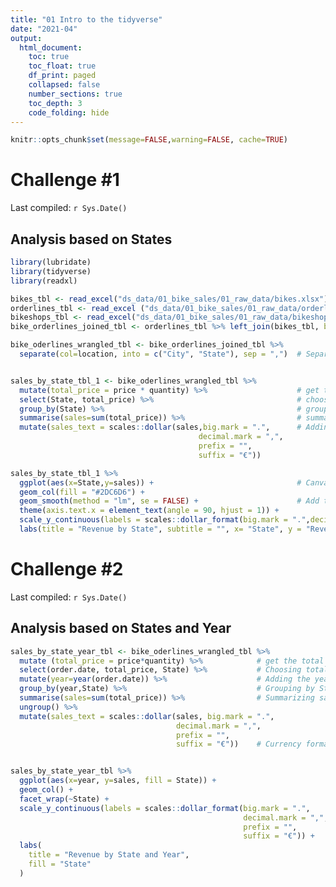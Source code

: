 ```yaml
---
title: "01 Intro to the tidyverse"
date: "2021-04"
output:
  html_document:
    toc: true
    toc_float: true
    df_print: paged
    collapsed: false
    number_sections: true
    toc_depth: 3
    code_folding: hide
---
```


```r
knitr::opts_chunk$set(message=FALSE,warning=FALSE, cache=TRUE)
```

# Challenge #1

Last compiled: `r Sys.Date()`


## Analysis based on States

```r
library(lubridate)
library(tidyverse)
library(readxl)

bikes_tbl <- read_excel("ds_data/01_bike_sales/01_raw_data/bikes.xlsx")
orderlines_tbl <- read_excel ("ds_data/01_bike_sales/01_raw_data/orderlines.xlsx")
bikeshops_tbl <- read_excel("ds_data/01_bike_sales/01_raw_data/bikeshops.xlsx")
bike_orderlines_joined_tbl <- orderlines_tbl %>% left_join(bikes_tbl, by = c("product.id" = "bike.id")) %>% left_join(bikeshops_tbl, by = c("customer.id" = "bikeshop.id"))

bike_oderlines_wrangled_tbl <- bike_orderlines_joined_tbl %>% 
  separate(col=location, into = c("City", "State"), sep = ",")  # Separate State and City into 2 different columns


sales_by_state_tbl_1 <- bike_oderlines_wrangled_tbl %>% 
  mutate(total_price = price * quantity) %>%                    # get the total price
  select(State, total_price) %>%                                # choose State and total price as analysis variables
  group_by(State) %>%                                           # group by states
  summarise(sales=sum(total_price)) %>%                         # summarize sales
  mutate(sales_text = scales::dollar(sales,big.mark = ".",      # Adding currency format
                                          decimal.mark = ",", 
                                          prefix = "", 
                                          suffix = "€"))

sales_by_state_tbl_1 %>% 
  ggplot(aes(x=State,y=sales)) +                                # Canvas with State(x-axis) and sales (y-axis)            
  geom_col(fill = "#2DC6D6") + 
  geom_smooth(method = "lm", se = FALSE) +                      # Add trendline
  theme(axis.text.x = element_text(angle = 90, hjust = 1)) + 
  scale_y_continuous(labels = scales::dollar_format(big.mark = ".",decimal.mark = ",", prefix = "", suffix = "€")) +  # Currency format
  labs(title = "Revenue by State", subtitle = "", x= "State", y = "Revenue")                                          # Naming titles and labels on x-y axes
```




# Challenge #2

Last compiled: `r Sys.Date()`


## Analysis based on States and Year
```r
sales_by_state_year_tbl <- bike_oderlines_wrangled_tbl %>%
  mutate (total_price = price*quantity) %>%            # get the total price
  select(order.date, total_price, State) %>%           # Choosing total price, state, and year as analysis variables
  mutate(year=year(order.date)) %>%                    # Adding the year column
  group_by(year,State) %>%                             # Grouping by State and Year
  summarise(sales=sum(total_price)) %>%                # Summarizing sales
  ungroup() %>%
  mutate(sales_text = scales::dollar(sales, big.mark = ".", 
                                     decimal.mark = ",", 
                                     prefix = "",
                                     suffix = "€"))    # Currency format


sales_by_state_year_tbl %>% 
  ggplot(aes(x=year, y=sales, fill = State)) +
  geom_col() +
  facet_wrap(~State) +
  scale_y_continuous(labels = scales::dollar_format(big.mark = ".",
                                                    decimal.mark = ",",
                                                    prefix = "",
                                                    suffix = "€")) +
  labs(
    title = "Revenue by State and Year",
    fill = "State"
  )
```